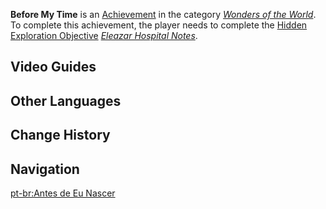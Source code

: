 {{Achievement Infobox
|title        = 
|id           = 81283
|order id     = 1269
|category     = Wonders of the World
|description  = People don't want to mention his name, nor do want to remember his words or deeds.
|requirements = Complete ''[[Eleazar Hospital Notes]]''.
|primogems    = 5
|tracking     = 
|topic        = 
|hidden       = 1
|type         = Exploration
}}
'''Before My Time''' is an [[Achievement]] in the category ''[[Wonders of the World]]''. To complete this achievement, the player needs to complete the [[Hidden Exploration Objective]] ''[[Eleazar Hospital Notes]]''.
<!--
==Gameplay Notes==

==Trivia==
-->

==Video Guides==
{{EVT
|video1   = https://youtu.be/DjVC86R5zao
|caption1 = Before My Time Guide
}}

==Other Languages==
{{Other Languages
|en      = Before My Time
|zhs     = 在「我」诞生之前
|zhs_rm  = Zài "Wǒ" Dànshēng zhī Qián
|zht     = 在「我」誕生之前
|zht_rm  = Zài "Wǒ" Dànshēng zhī Qián
|zh_tl   = Before "I" Was Born
|ja      = 「私」が生まれる前に
|ja_rm   = "Watashi" ga Umareru Mae ni
|ja_tl   = Before "I" Was Born
|ko      = 「내」가 태어나기 전에
|ko_tl   = Before "I" Was Born
|es      = Antes de que yo naciera
|es_tl   = Before I Was Born
|fr      = Avant moi
|fr_tl   = Before Me
|ru      = Всё, что было до меня
|ru_tl   = Everything That was Before Me
|th      = ก่อนที่ "ฉัน" จะเกิดขึ้นมา
|th_rm   = 
|th_tl   = 
|vi      = Trước Khi "Tôi" Sinh Ra
|vi_tl   = 
|de      = Bevor „ich“ geboren wurde
|de_tl   = Before "I" Was Born
|id      = Sebelum Waktuku
|id_tl   = Before My Time
|pt      = Antes de Eu Nascer
|pt_tl   = 
|tr      = Benden Önce
|tr_tl   = 
|it      = Prima che arrivi la mia ora
|it_tl   = 
}}

==Change History==
{{Change History|3.1}}
<!--
==References==
{{Reflist}}
-->
==Navigation==
{{Achievement Navbox}}

[[pt-br:Antes de Eu Nascer]]